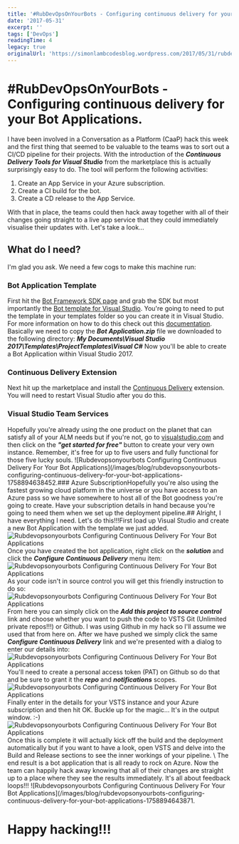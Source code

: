 ```yaml
---
title: '#RubDevOpsOnYourBots - Configuring continuous delivery for your Bot Applications.'
date: '2017-05-31'
excerpt: ''
tags: ['DevOps']
readingTime: 4
legacy: true
originalUrl: 'https://simonlambcodesblog.wordpress.com/2017/05/31/rubdevopsonyourbots-configuring-continuous-delivery-for-your-bot-applications/'
---
```


# #RubDevOpsOnYourBots - Configuring continuous delivery for your Bot Applications.

I have been involved in a Conversation as a Platform (CaaP) hack this week and the first thing that seemed to be valuable to the teams was to sort out a CI/CD pipeline for their projects. With the introduction of the _**Continuous Delivery Tools for Visual Studio**_ from the marketplace this is actually surprisingly easy to do. The tool will perform the following activities:

1.  Create an App Service in your Azure subscription.
2.  Create a CI build for the bot.
3.  Create a CD release to the App Service.

With that in place, the teams could then hack away together with all of their changes going straight to a live app service that they could immediately visualise their updates with. Let's take a look...

## What do I need?

I'm glad you ask. We need a few cogs to make this machine run:

### Bot Application Template

First hit the [Bot Framework SDK page](https://docs.microsoft.com/en-us/bot-framework/resources-tools-downloads) and grab the SDK but most importantly the [Bot template for Visual Studio](http://aka.ms/bf-bc-vstemplate). You're going to need to put the template in your templates folder so you can create it in Visual Studio.
For more information on how to do this check out this [documentation](https://msdn.microsoft.com/en-us/library/y3kkate1.aspx). Basically we need to copy the _**Bot Application.zip**_ file we downloaded to the following directory: _**My Documents\\Visual Studio 2017\\Templates\\ProjectTemplates\\Visual C#**_ Now you'll be able to create a Bot Application within Visual Studio 2017.

### Continuous Delivery Extension

Next hit up the marketplace and install the [Continuous Delivery](https://marketplace.visualstudio.com/items?itemName=VSIDEDevOpsMSFT.ContinuousDeliveryToolsforVisualStudio) extension. You will need to restart Visual Studio after you do this.

### Visual Studio Team Services

Hopefully you're already using the one product on the planet that can satisfy all of your ALM needs but if you're not, go to [visualstudio.com](https://www.visualstudio.com/) and then click on the _**"get started for free"**_ button to create your very own instance. Remember, it's free for up to five users and fully functional for those five lucky souls.
![Rubdevopsonyourbots Configuring Continuous Delivery For Your Bot Applications](/images/blog/rubdevopsonyourbots-configuring-continuous-delivery-for-your-bot-applications-1758894638452.### Azure SubscriptionHopefully you're also using the fastest growing cloud platform in the universe or you have access to an Azure pass so we have somewhere to host all of the Bot goodness you're going to create. Have your subscription details in hand because you're going to need them when we set up the deployment pipeline.## Alright, I have everything I need. Let's do this!!!First load up Visual Studio and create a new Bot Application with the template we just added. ![Rubdevopsonyourbots Configuring Continuous Delivery For Your Bot Applications](/images/blog/rubdevopsonyourbots-configuring-continuous-delivery-for-your-bot-applications-1758894572817.png) Once you have created the bot application, right click on the _**solution**_ and click the _**Configure Continuous Delivery**_ menu item: ![Rubdevopsonyourbots Configuring Continuous Delivery For Your Bot Applications](/images/blog/rubdevopsonyourbots-configuring-continuous-delivery-for-your-bot-applications-1758894572817.png) As your code isn't in source control you will get this friendly instruction to do so: ![Rubdevopsonyourbots Configuring Continuous Delivery For Your Bot Applications](/images/blog/rubdevopsonyourbots-configuring-continuous-delivery-for-your-bot-applications-1758894572817.png) From here you can simply click on the _**Add this project to source control**_ link and choose whether you want to push the code to VSTS Git (Unlimited private repos!!!) or Github. I was using Github in my hack so I'll assume we used that from here on.
After we have pushed we simply click the same _**Configure Continuous Delivery**_ link and we're presented with a dialog to enter our details into: ![Rubdevopsonyourbots Configuring Continuous Delivery For Your Bot Applications](/images/blog/rubdevopsonyourbots-configuring-continuous-delivery-for-your-bot-applications-1758894572817.png) You'll need to create a personal access token (PAT) on Github so do that and be sure to grant it the _**repo**_ and _**notifications**_ scopes. ![Rubdevopsonyourbots Configuring Continuous Delivery For Your Bot Applications](/images/blog/rubdevopsonyourbots-configuring-continuous-delivery-for-your-bot-applications-1758894572817.png) Finally enter in the details for your VSTS instance and your Azure subscription and then hit OK. Buckle up for the magic... It's in the output window. :-) ![Rubdevopsonyourbots Configuring Continuous Delivery For Your Bot Applications](/images/blog/rubdevopsonyourbots-configuring-continuous-delivery-for-your-bot-applications-1758894572817.png) Once this is complete it will actually kick off the build and the deployment automatically but if you want to have a look, open VSTS and delve into the Build and Release sections to see the inner workings of your pipeline. \ The end result is a bot application that is all ready to rock on Azure.
Now the team can happily hack away knowing that all of their changes are straight up to a place where they see the results immediately. It's all about feedback loops!!! ![Rubdevopsonyourbots Configuring Continuous Delivery For Your Bot Applications](/images/blog/rubdevopsonyourbots-configuring-continuous-delivery-for-your-bot-applications-1758894643871.

# Happy hacking!!!
